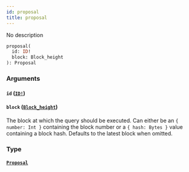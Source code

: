 ```yaml
---
id: proposal
title: proposal
---
```


No description

```graphql
proposal(
  id: ID!
  block: Block_height
): Proposal

```

### Arguments

#### `id` ([`ID!`](/schema/scalars/id))

#### `block` ([`Block_height`](/schema/inputs/block-height))

The block at which the query should be executed. Can either be an `{ number: Int }` containing the block number or a `{ hash: Bytes }` value containing a block hash. Defaults to the latest block when omitted.

### Type

#### [`Proposal`](/schema/objects/proposal)
